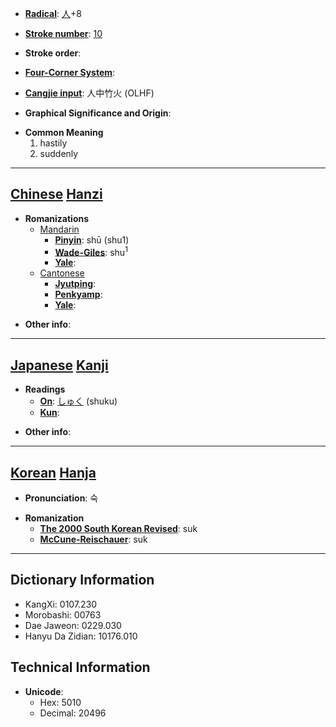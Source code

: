 * '''[[Wiktionary:Chinese radical index| Radical]]''': [[Wiktionary:Chinese radical index 人|人]]+8

* '''[[Wiktionary:Chinese total strokes index|Stroke number]]''': [[Wiktionary:Chinese total strokes index 10|10]]

* '''Stroke order''': 

* '''[[Wiktionary:Chinese four corner index|Four-Corner System]]''': 

* '''[[Wiktionary:Chinese Cangjie index|Cangjie input]]''': 人中竹火 (OLHF)

* '''Graphical Significance and Origin''': 

* '''Common Meaning'''
*#hastily
*# suddenly


----

== [[Chinese]] [[Hanzi]] ==

* '''Romanizations'''
** [[Mandarin]]
*** '''[[Pinyin]]''': shū (shu1)
*** '''[[Wade-Giles]]''': shu<sup>1</sup>
*** '''[[Yale]]''': 
**[[Cantonese]]
***'''[[Jyutping]]''':
***'''[[Penkyamp]]''': 
***'''[[Yale]]''': 

* '''Other info''': 

----

== [[Japanese]] [[Kanji]] ==

* '''Readings'''
** '''[[On]]''': [[しゅく]] (shuku)
** '''[[Kun]]''': 

* '''Other info''':  

----

== [[Korean]] [[Hanja]] ==

* '''Pronunciation''': 숙

* '''Romanization'''
** '''[[The 2000 South Korean Revised Romanization|The 2000 South Korean Revised]]''': suk
** '''[[McCune-Reischauer]]''': suk

----

== Dictionary Information ==

* KangXi: 0107.230
* Morobashi: 00763
* Dae Jaweon: 0229.030
* Hanyu Da Zidian: 10176.010

== Technical Information ==

* '''Unicode''':
** Hex: 5010
** Decimal: 20496